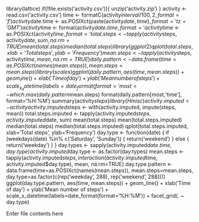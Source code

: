 
library(lattice)
if(!file.exists('activity.csv')){
  unzip('activity.zip')
}
activity <- read.csv('activity.csv')
time <- formatC(activity$interval / 100, 2, format='f')
activity$date.time <- as.POSIXct(paste(activity$date, time),
                                 format='%Y-%m-%d %H.%M',
                                 tz='GMT')
activity$time <- format(activity$date.time, format='%H:%M:%S')
activity$time <- as.POSIXct(activity$time, format='%H:%M:%S')
total.steps <- tapply(activity$steps, activity$date, sum, na.rm=TRUE)
mean(total.steps)
median(total.steps)
library(ggplot2)
qplot(total.steps, xlab='Total steps', ylab='Frequency')
mean.steps <- tapply(activity$steps, activity$time, mean, na.rm=TRUE)
daily.pattern <- data.frame(time=as.POSIXct(names(mean.steps)),
                            mean.steps=mean.steps)
library(scales)
ggplot(daily.pattern, aes(time, mean.steps)) + 
  geom_line() +
  xlab('Time of day') +
  ylab('Mean number of steps') +
  scale_x_datetime(labels=date_format(format='%H:%M'))
most <- which.max(daily.pattern$mean.steps)
format(daily.pattern[most,'time'], format='%H:%M')
summary(activity$steps)
library(Hmisc)
activity.imputed <- activity
activity.imputed$steps <- with(activity.imputed, impute(steps, mean))
total.steps.imputed <- tapply(activity.imputed$steps, 
                              activity.imputed$date, sum)
mean(total.steps)
mean(total.steps.imputed)
median(total.steps)
median(total.steps.imputed)
qplot(total.steps.imputed, xlab='Total steps', ylab='Frequency')
day.type <- function(date) {
  if (weekdays(date) %in% c('Saturday', 'Sunday')) {
    return('weekend')
  } else {
    return('weekday')
  }
}
day.types <- sapply(activity.imputed$date.time, day.type)
activity.imputed$day.type <- as.factor(day.types)
mean.steps <- tapply(activity.imputed$steps, 
                     interaction(activity.imputed$time,
                                 activity.imputed$day.type),
                     mean, na.rm=TRUE)
day.type.pattern <- data.frame(time=as.POSIXct(names(mean.steps)),
                               mean.steps=mean.steps,
                               day.type=as.factor(c(rep('weekday', 288),
                                                    rep('weekend', 288))))
ggplot(day.type.pattern, aes(time, mean.steps)) + 
  geom_line() +
  xlab('Time of day') +
  ylab('Mean number of steps') +
  scale_x_datetime(labels=date_format(format='%H:%M')) +
  facet_grid(. ~ day.type)

Enter file contents here
